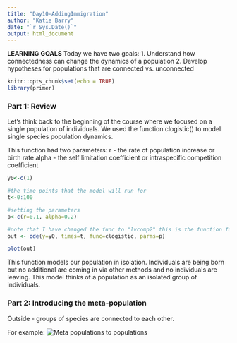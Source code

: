 ```yaml
---
title: "Day10-AddingImmigration"
author: "Katie Barry"
date: "`r Sys.Date()`"
output: html_document
---
```


**LEARNING GOALS** Today we have two goals:
1. Understand how connectedness can change the dynamics of a population 
2. Develop hypotheses for populations that are connected vs. unconnected

```r
knitr::opts_chunk$set(echo = TRUE)
library(primer)
```

### Part 1: Review 

Let's think back to the beginning of the course where we focused on a single population of individuals. We used the function clogistic() to model single species population dynamics. 

This function had two parameters: 
r - the rate of population increase or birth rate 
alpha - the self limitation coefficient or intraspecific competition coefficient 

```r
y0<-c(1)

#the time points that the model will run for
t<-0:100

#setting the parameters
p<-c(r=0.1, alpha=0.2)

#note that I have changed the func to "lvcomp2" this is the function for competition in this package
out <- ode(y=y0, times=t, func=clogistic, parms=p)

plot(out)
```

This function models our population in isolation. Individuals are being born but no additional are coming in via other methods and no individuals are leaving. This model thinks of a population as an isolated group of individuals. 

### Part 2: Introducing the meta-population 

Outside - groups of species are connected to each other. 

For example: 
![Meta populations to populations](./images/10-01-MetapopulationPopulation.png)



